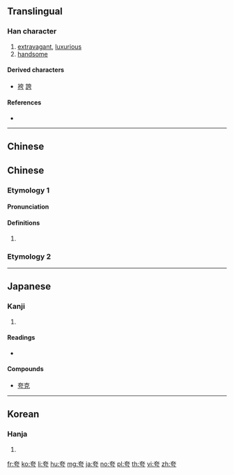 {{also|誇}}
==Translingual==

===Han character===
{{Han char|rn=37|rad=大|as=03|sn=6|four=40207|canj=KMMS|ids=⿱大亏}}

# [[extravagant]], [[luxurious]]
# [[handsome]]

====Derived characters====
* [[袴]] [[誇]]

====References====
* {{Han ref|kx=0250.020|dkj=05854|dj=0509.090|hdz=10526.050|uh=5938|ud=22840|bh=A66A|bd=42602}}

----

==Chinese==
==Chinese==

===Etymology 1===
{{zh-forms}}

====Pronunciation====
{{zh-pron
|m=kuā
|c=kwaa1
|h=pfs=
|md=
|mn=
|w=
|mc=y
|oc=y
|cat=
}}

====Definitions====
{{zh-hanzi}}

# {{rfdef|lang=zh}}

===Etymology 2===
{{zh-see|誇}}

----

==Japanese==

===Kanji===
{{ja-kanji|grade=|rs=大03}}

# {{defn|lang=ja|sort=大03}}

====Readings====
* {{ja-readings|on=[[こ]] (ko), [[か]] (ka)|kun=[[おごる]] (ogoru)}}

====Compounds====
* [[夸克]]

----

==Korean==

===Hanja===
{{ko-hanja|hangeul=[[과]]|rv=gwa|mr=kwa}}

# {{defn|lang=ko|sort=大03}}

[[fr:夸]]
[[ko:夸]]
[[li:夸]]
[[hu:夸]]
[[mg:夸]]
[[ja:夸]]
[[no:夸]]
[[pl:夸]]
[[th:夸]]
[[vi:夸]]
[[zh:夸]]